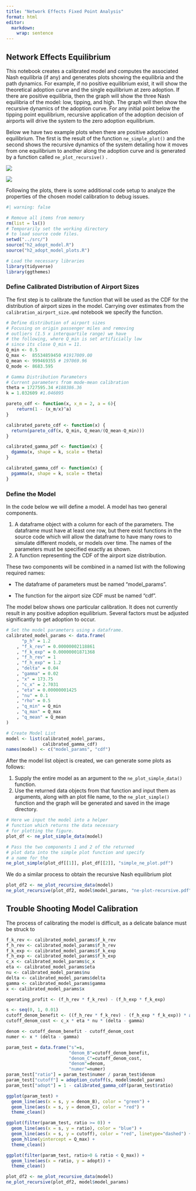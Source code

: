 ```yaml
---
title: "Network Effects Fixed Point Analysis"
format: html
editor: 
  markdown: 
    wrap: sentence
---
```


## Network Effects Equilibrium

This notebook creates a calibrated model and computes the associated Nash equilibria (if any) and generates plots showing the equilibria and the path dynamics.
For example, if no positive equilibrium exist, it will show the theoretical adoption curve and the single equilibrium at zero adoption.
If there are positive equilibria, then the graph will show the three Nash equilibria of the model: low, tipping, and high.
The graph will then show the recursive dynamics of the adoption curve.
For any initial point below the tipping point equilibrium, recursive application of the adoption decision of airports will drive the system to the zero adoption equilibrium.

Below we have two example plots when there are positive adoption equilibrium.
The first is the result of the function `ne_simple_plot()` and the second shows the recursive dynamics of the system detailing how it moves from one equilibrium to another along the adoption curve and is generated by a function called `ne_plot_recursive()` .

![](images/simple_ne_plot_example.png)

![](images/ne-plot-recursive_example.png)

Following the plots, there is some additional code setup to analyze the properties of the chosen model calibration to debug issues.

```r
#| warning: false

# Remove all items from memory
rm(list = ls())
# Temporarily set the working directory
# to load source code files.
setwd("../src/")
source("h2_adopt_model.R")
source("h2_adopt_model_plots.R")

# Load the necessary libraries
library(tidyverse)
library(ggthemes)
```

### Define Calibrated Distribution of Airport Sizes

The first step is to calibrate the function that will be used as the CDF for the distribution of airport sizes in the model.
Carrying over estimates from the `calibration_airport_size.qmd` notebook we specify the function.

```r
# Define distribution of airport sizes
# Focusing on origin passenger miles and removing
# outliers (1.5 x interquartile range) we have
# the following, where Q_min is set artificially low
# since its close Q_min = 11.
Q_min <- 0.5
Q_max <-  85534859450 #1917009.00
Q_mean <- 999469355 # 197069.96
Q_mode <- 8683.595

# Gamma Distribution Parameters
# Current parameters from mode-mean calibration
theta = 1727595.34 #188386.36
k = 1.032609 #1.046095

pareto_cdf <- function(x, x_m = 2, a = 6){
    return(1 - (x_m/x)^a)
}

calibrated_pareto_cdf <- function(x) {
  return(pareto_cdf(x, Q_min, Q_mean/(Q_mean-Q_min)))
}

calibrated_gamma_pdf <- function(x) {
  dgamma(x, shape = k, scale = theta)
}

calibrated_gamma_cdf <- function(x) {
  pgamma(x, shape = k, scale = theta)
}
```

### Define the Model

In the code below we will define a model.
A model has two general components.

1.  A dataframe object with a column for each of the parameters. The dataframe must have at least one row, but there exist functions in the source code which will allow the dataframe to have many rows to simulate different models, or models over time. The names of the parameters must be specified exactly as shown.
2.  A function representing the CDF of the airport size distribution.

These two components will be combined in a named list with the following required names:

-   The dataframe of parameters must be named "model_params".

-   The function for the airport size CDF must be named "cdf".

The model below shows one particular calibration.
It does not currently result in any positive adoption equilibrium.
Several factors must be adjusted significantly to get adoption to occur.

```r
# Set the model parameters using a dataframe.
calibrated_model_params <- data.frame(
      "p_h" = 1.2
    , "f_k_rev" = 0.00000002118861
    , "f_k_exp" = 0.00000001871368
    , "f_h_rev" = 1
    , "f_h_exp" = 1.2
    , "delta" = 0.04
    , "gamma" = 0.02
    , "x" = 173.75 
    , "c_x" = 2.7031
    , "eta" = 0.00000001425
    , "nu" = 0.1
    , "rho" = 0.5
    , "q_min" = Q_min
    , "q_max" = Q_max
    , "q_mean" = Q_mean
)

# Create Model List
model <- list(calibrated_model_params,
              calibrated_gamma_cdf)
names(model) <- c("model_params", "cdf")
```

After the model list object is created, we can generate some plots as follows:

1.  Supply the entire model as an argument to the `ne_plot_simple_data()` function.
2.  Use the returned data objects from that function and input them as arguments, along with an plot file name, to the `ne_plot_simple()` function and the graph will be generated and saved in the image directory.

```r
# Here we input the model into a helper
# function which returns the data necessary
# for plotting the figure.
plot_df <- ne_plot_simple_data(model)

# Pass the two components 1 and 2 of the returned
# plot data into the simple plot function and specify
# a name for the 
ne_plot_simple(plot_df[[1]], plot_df[[2]], "simple_ne_plot.pdf")
```

We do a similar process to obtain the recursive Nash equilibrium plot

```r
plot_df2 <- ne_plot_recursive_data(model)
ne_plot_recursive(plot_df2, model$model_params, "ne-plot-recursive.pdf")
```

## Trouble Shooting Model Calibration

The process of calibrating the model is difficult, as a delicate balance must be struck to

```r
f_k_rev <- calibrated_model_params$f_k_rev
f_h_rev <- calibrated_model_params$f_h_rev
f_k_exp <- calibrated_model_params$f_k_exp
f_h_exp <- calibrated_model_params$f_h_exp
c_x <- calibrated_model_params$c_x
eta <- calibrated_model_params$eta
nu <- calibrated_model_params$nu
delta <- calibrated_model_params$delta
gamma <- calibrated_model_params$gamma
x <- calibrated_model_params$x

operating_profit <- (f_h_rev * f_k_rev) - (f_h_exp * f_k_exp)

s <- seq(0, 1, 0.01)
cutoff_denom_benefit <- ((f_h_rev * f_k_rev) - (f_h_exp * f_k_exp)) * alpha(s, model$model_params) * s
cutoff_denom_cost <- c_x * eta * nu * (delta - gamma)

denom <- cutoff_denom_benefit - cutoff_denom_cost
numer <- x * (delta - gamma)

param_test = data.frame("s"=s, 
                        "denom_B"=cutoff_denom_benefit,
                        "denom_C"=cutoff_denom_cost,
                        "denom"=denom,
                        "numer"=numer)
param_test["ratio"] = param_test$numer / param_test$denom
param_test["cutoff"] = adoption_cutoff(s, model$model_params)
param_test["adopt"] = 1 - calibrated_gamma_cdf(param_test$ratio)
```

```r
ggplot(param_test) + 
  geom_line(aes(x = s, y = denom_B), color = "green") +
  geom_line(aes(x = s, y = denom_C), color = "red") +
  theme_clean()
```

```r
ggplot(filter(param_test, ratio >= 0)) +
  geom_line(aes(x = s, y = ratio), color = "blue") +
  geom_line(aes(x = s, y = cutoff), color = "red", linetype="dashed") +
  geom_hline(yintercept = Q_max) +
  theme_clean()
```

```r
ggplot(filter(param_test, ratio>0 & ratio < Q_max)) +
  geom_line(aes(x = ratio, y = adopt)) +
  theme_clean()
```

```r
plot_df2 <- ne_plot_recursive_data(model)
ne_plot_recursive(plot_df2, model$model_params)
```

